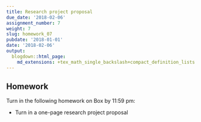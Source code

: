 ```yaml
---
title: Research project proposal
due_date: '2018-02-06'
assignment_number: 7
weight: 7
slug: homework_07
pubdate: '2018-01-01'
date: '2018-02-06'
output:
  blogdown::html_page:
    md_extensions: +tex_math_single_backslash+compact_definition_lists
---
```

## Homework
Turn in the following homework on Box by 11:59 pm:

* Turn in a one-page research project proposal

